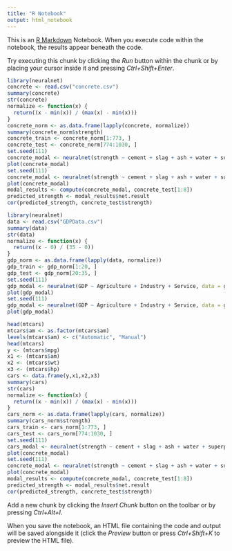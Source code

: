 ```yaml
---
title: "R Notebook"
output: html_notebook
---
```


This is an [R Markdown](http://rmarkdown.rstudio.com) Notebook. When you execute code within the notebook, the results appear beneath the code. 

Try executing this chunk by clicking the *Run* button within the chunk or by placing your cursor inside it and pressing *Ctrl+Shift+Enter*. 

```r
library(neuralnet)
concrete <- read.csv("concrete.csv")
summary(concrete)
str(concrete)
normalize <- function(x) {
  return((x - min(x)) / (max(x) - min(x)))
}
concrete_norm <- as.data.frame(lapply(concrete, normalize))
summary(concrete_norm$strength)
concrete_train <- concrete_norm[1:773, ]
concrete_test <- concrete_norm[774:1030, ]
set.seed(111)
concrete_modal <- neuralnet(strength ~ cement + slag + ash + water + superplastic + coarseagg + fineagg + age, data = concrete_train)
plot(concrete_modal)
set.seed(111)
concrete_modal <- neuralnet(strength ~ cement + slag + ash + water + superplastic + coarseagg + fineagg + age, data = concrete_train, hidden = 2)
plot(concrete_modal)
modal_results <- compute(concrete_modal, concrete_test[1:8])
predicted_strength <- modal_results$net.result
cor(predicted_strength, concrete_test$strength)

```

```r
library(neuralnet)
data <- read.csv("GDPData.csv")
summary(data)
str(data)
normalize <- function(x) {
  return((x - 0) / (35 - 0))
}
gdp_norm <- as.data.frame(lapply(data, normalize))
gdp_train <- gdp_norm[1:20, ]
gdp_test <- gdp_norm[20:35, ]
set.seed(111)
gdp_modal <- neuralnet(GDP ~ Agriculture + Industry + Service, data = gdp_train)
plot(gdp_modal)
set.seed(111)
gdp_modal <- neuralnet(GDP ~ Agriculture + Industry + Service, data = gdp_train, hidden = 2)
plot(gdp_modal)

```

```r
head(mtcars)
mtcars$am <- as.factor(mtcars$am)
levels(mtcars$am) <- c("Automatic", "Manual")
head(mtcars)
y <- (mtcars$mpg)
x1 <- (mtcars$am)
x2 <- (mtcars$wt)
x3 <- (mtcars$hp)
cars <- data.frame(y,x1,x2,x3)
summary(cars)
str(cars)
normalize <- function(x) {
  return((x - min(x)) / (max(x) - min(x)))
}
cars_norm <- as.data.frame(lapply(cars, normalize))
summary(cars_norm$strength)
cars_train <- cars_norm[1:773, ]
cars_test <- cars_norm[774:1030, ]
set.seed(111)
cars_modal <- neuralnet(strength ~ cement + slag + ash + water + superplastic + coarseagg + fineagg + age, data = concrete_train)
plot(concrete_modal)
set.seed(111)
concrete_modal <- neuralnet(strength ~ cement + slag + ash + water + superplastic + coarseagg + fineagg + age, data = concrete_train, hidden = 2)
plot(concrete_modal)
modal_results <- compute(concrete_modal, concrete_test[1:8])
predicted_strength <- modal_results$net.result
cor(predicted_strength, concrete_test$strength)
```

Add a new chunk by clicking the *Insert Chunk* button on the toolbar or by pressing *Ctrl+Alt+I*.

When you save the notebook, an HTML file containing the code and output will be saved alongside it (click the *Preview* button or press *Ctrl+Shift+K* to preview the HTML file).
